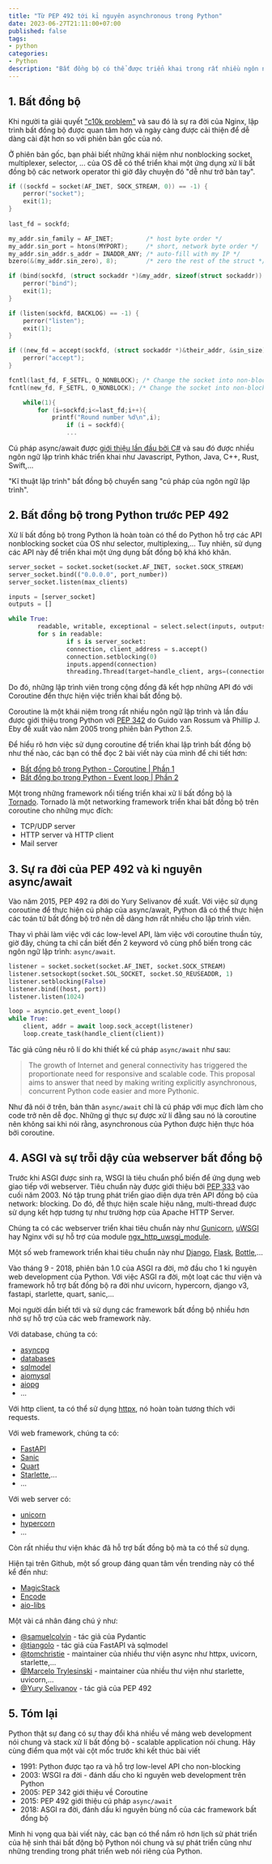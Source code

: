 ```yaml
---
title: "Từ PEP 492 tới kỉ nguyên asynchronous trong Python"
date: 2023-06-27T21:11:00+07:00
published: false
tags:
- python
categories:
- Python
description: "Bất đồng bộ có thể được triển khai trong rất nhiều ngôn ngữ lập trình, kể cả Python. Tuy nhiên, bất đồng bộ trong Python thuở sơ khai chưa được sử dụng rộng rãi như Javascript hay C# bởi các thực hiện khó khăn. Trong bài viết này, mình sẽ giới thiệu về kỉ nguyên của lập trình bất động bộ trong Python và sự lớn mạnh của nó ở thời điểm hiện tại."
---
```


## 1. Bất đồng bộ

Khi người ta giải quyết ["c10k problem"](http://www.kegel.com/c10k.html) và sau đó là sự ra đời của Nginx, lập trình bất đồng bộ được quan tâm hơn và ngày càng được cải thiện để dễ dàng cài đặt hơn so với phiên bản gốc của nó.

Ở phiên bản gốc, bạn phải biết những khái niệm như nonblocking socket, multiplexer, selector, ... của OS đễ có thể triển khai một ứng dụng xử lí bất đồng bộ các network operator thì giờ đây chuyện đó "dễ như trở bàn tay". 

```c 
if ((sockfd = socket(AF_INET, SOCK_STREAM, 0)) == -1) {
    perror("socket");
    exit(1);
}
	
last_fd = sockfd;

my_addr.sin_family = AF_INET;         /* host byte order */
my_addr.sin_port = htons(MYPORT);     /* short, network byte order */
my_addr.sin_addr.s_addr = INADDR_ANY; /* auto-fill with my IP */
bzero(&(my_addr.sin_zero), 8);        /* zero the rest of the struct */

if (bind(sockfd, (struct sockaddr *)&my_addr, sizeof(struct sockaddr)) == -1) {
    perror("bind");
    exit(1);
}

if (listen(sockfd, BACKLOG) == -1) {
    perror("listen");
    exit(1);
}

if ((new_fd = accept(sockfd, (struct sockaddr *)&their_addr, &sin_size)) == -1) {
	perror("accept");
}

fcntl(last_fd, F_SETFL, O_NONBLOCK); /* Change the socket into non-blocking state	*/
fcntl(new_fd, F_SETFL, O_NONBLOCK); /* Change the socket into non-blocking state	*/

	while(1){
		for (i=sockfd;i<=last_fd;i++){
			printf("Round number %d\n",i);
       			if (i = sockfd){
                ...
```

Cú pháp async/await được [giới thiệu lần đầu bởi C#](https://en.wikipedia.org/wiki/Async/await) và sau đó được nhiều ngôn ngữ lập trình khác triển khai như Javascript, Python, Java, C++, Rust, Swift,...

"Kĩ thuật lập trình" bất đồng bộ chuyển sang "cú pháp của ngôn ngữ lập trình".

## 2. Bất đồng bộ trong Python trước PEP 492

Xử lí bất đồng bộ trong Python là hoàn toàn có thể do Python hỗ trợ các API nonblocking socket của OS như selector, multiplexing,... Tuy nhiên, sử dụng các API này để triển khai một ứng dụng bất đồng bộ khá khó khăn.

```python 
server_socket = socket.socket(socket.AF_INET, socket.SOCK_STREAM)
server_socket.bind(("0.0.0.0", port_number))
server_socket.listen(max_clients)

inputs = [server_socket]
outputs = []

while True:
        readable, writable, exceptional = select.select(inputs, outputs, inputs, 1)
        for s in readable:
                if s is server_socket:
                connection, client_address = s.accept()
                connection.setblocking(0)
                inputs.append(connection)
                threading.Thread(target=handle_client, args=(connection, client_address)).start()
```

Do đó, những lập trình viên trong cộng đồng đã kết hợp những API đó với Coroutine đển thực hiện việc triển khai bất đồng bộ.

Coroutine là một khái niệm trong rất nhiều ngôn ngữ lập trình và lần đầu được giới thiệu trong Python với [PEP 342](https://peps.python.org/pep-0342/) do Guido van Rossum và Phillip J. Eby đề xuất vào năm 2005 trong phiên bản Python 2.5.

Để hiểu rõ hơn việc sử dụng coroutine để triển khai lập trình bất đồng bộ như thế nào, các bạn có thể đọc 2 bài viết này của mình để chi tiết hơn:

- [Bất đồng bộ trong Python - Coroutine | Phần 1](/posts/asynchronous-in-python-part-1)
- [Bất đồng bọ trong Python - Event loop | Phần 2](/posts/bat-dong-bo-trong-pythonphan-2-event-loop)

Một trong những framework nổi tiếng triển khai xử lí bất đồng bộ là [Tornado](https://en.wikipedia.org/wiki/Tornado_(web_server)). 
Tornado là một networking framework triển khai bất đồng bộ trên coroutine cho những mục đích:
- TCP/UDP server
- HTTP server và HTTP client
- Mail server 

## 3. Sự ra đời của PEP 492 và kỉ nguyên async/await

Vào năm 2015, PEP 492 ra đời do Yury Selivanov đề xuất. Với việc sử dụng coroutine để thực hiện cú pháp của async/await, Python đã có thể thực hiện các toán tử bất đồng bộ trở nên dễ dàng hơn rất nhiều cho lập trình viên.

Thay vì phải làm việc với các low-level API, làm việc với coroutine thuần túy, giờ đây, chúng ta chỉ cần biết đến 2 keyword vô cùng phổ biến trong các ngôn ngữ lập trình: `async/await`.

```python 
listener = socket.socket(socket.AF_INET, socket.SOCK_STREAM)
listener.setsockopt(socket.SOL_SOCKET, socket.SO_REUSEADDR, 1)
listener.setblocking(False)
listener.bind((host, port))
listener.listen(1024)

loop = asyncio.get_event_loop()
while True:
    client, addr = await loop.sock_accept(listener)
    loop.create_task(handle_client(client))
```

Tác giả cũng nêu rõ lí do khi thiết kế cú pháp `async/await` như sau:
> The growth of Internet and general connectivity has triggered the proportionate need for responsive and scalable code. This proposal aims to answer that need by making writing explicitly asynchronous, concurrent Python code easier and more Pythonic.

Như đã nói ở trên, bản thân `async/await` chỉ là cú pháp với mục đích làm cho code trở nên dễ đọc. Những gì thực sự được xử lí đằng sau nó là coroutine nên không sai khi nói rằng, asynchronous của Python được hiện thực hóa bởi coroutine.


## 4. ASGI và sự trỗi dậy của webserver bất đồng bộ

Trước khi ASGI được sinh ra, WSGI là tiêu chuẩn phổ biến để ứng dụng web giao tiếp với webserver. Tiêu chuẩn này được giới thiệu bởi [PEP 333](https://peps.python.org/pep-0333/) vào cuối năm 2003. Nó tập trung phát triển giao diện dựa trên API đồng bộ của network: blocking. Do đó, để thực hiện scale hiệu năng, multi-thread được sử dụng kết hợp tương tự như trường hợp của Apache HTTP Server.

Chúng ta có các webserver triển khai tiêu chuẩn này như [Gunicorn](https://gunicorn.org), [uWSGI](https://uwsgi-docs.readthedocs.io/en/latest/) hay Nginx với sự hỗ trợ của module [ngx_http_uwsgi_module](https://nginx.org/en/docs/http/ngx_http_uwsgi_module.html).

Một số web framework triển khai tiêu chuẩn này như [Django](https://www.djangoproject.com), [Flask](https://flask.palletsprojects.com), [Bottle](https://bottlepy.org/docs/dev/),...

Vào tháng 9 - 2018, phiên bản 1.0 của ASGI ra đời, mở đầu cho 1 kỉ nguyên web development của Python. Với việc ASGI ra đời, một loạt các thư viện và framework hỗ trợ bất đồng bộ ra đời như uvicorn, hypercorn, django v3, fastapi, starlette, quart, sanic,...

Mọi người dần biết tới và sử dụng các framework bất đồng bộ nhiều hơn nhờ sự hỗ trợ của các web framework này.

Với database, chúng ta có: 
- [asyncpg](https://github.com/MagicStack/asyncpg)
- [databases](https://github.com/encode/databases)
- [sqlmodel](https://github.com/tiangolo/sqlmodel)
- [aiomysql](https://github.com/aio-libs/aiomysql)
- [aiopg](https://github.com/aio-libs/aiopg)
- ...

Với http client, ta có thể sử dụng [httpx](https://github.com/encode/httpx), nó hoàn toàn tương thích với requests.

Với web framework, chúng ta có:
- [FastAPI](https://github.com/tiangolo/fastapi)
- [Sanic](https://github.com/sanic-org/sanic)
- [Quart](https://github.com/pallets/quart)
- [Starlette](https://github.com/encode/starlette),...
- ...

Với web server có: 
- [unicorn](https://github.com/encode/uvicorn)
- [hypercorn](https://github.com/pgjones/hypercorn)
- ...

Còn rất nhiều thư viện khác đã hỗ trợ bất đồng bộ mà ta có thể sử dụng.

Hiện tại trên Github, một số group đáng quan tâm vền trending này có thể kể đến như:
- [MagicStack](https://github.com/MagicStack)
- [Encode](https://github.com/encode)
- [aio-libs](https://github.com/aio-libs)

Một vài cá nhân đáng chú ý như:

- [@samuelcolvin](https://github.com/samuelcolvin) - tác giả của Pydantic
- [@tiangolo](https://github.com/tiangolo) - tác giả của FastAPI và sqlmodel
- [@tomchristie](https://github.com/tomchristie) - maintainer của nhiều thư viện async như httpx, uvicorn, starlette,...
- [@Marcelo Trylesinski](https://github.com/Kludex) - maintainer của nhiều thư viện như starlette, uvicorn,...
- [@Yury Selivanov](https://github.com/1st1) - tác giả của PEP 492


## 5. Tóm lại

Python thật sự đang có sự thay đổi khá nhiều về mảng web development nói chung và stack xử lí bất đồng bộ - scalable application nói chung.
Hãy cùng điểm qua một vài cột mốc trước khi kết thúc bài viết

- 1991: Python được tạo ra và hỗ trợ low-level API cho non-blocking
- 2003: WSGI ra đời - đánh dấu cho kỉ nguyên web development trên Python
- 2005: PEP 342 giới thiệu về Coroutine
- 2015: PEP 492 giới thiệu cú pháp `async/await`
- 2018: ASGI ra đời, đánh dấu kỉ nguyên bùng nổ của các framework bất đồng bộ


Mình hi vọng qua bài viết này, các bạn có thể nắm rõ hơn lịch sử phát triển của hệ sinh thái bất động bộ Python nói chung và sự phát triển cũng như những trending trong phát triển web nói riêng của Python.
